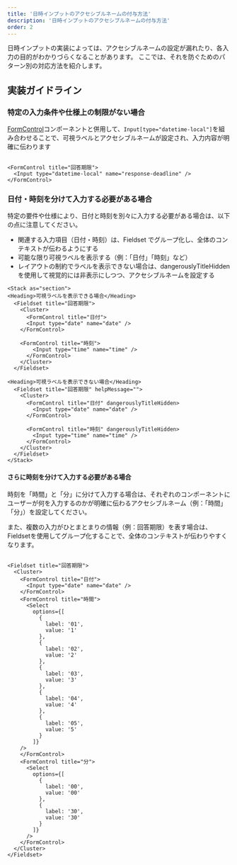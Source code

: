 ```yaml
---
title: '日時インプットのアクセシブルネームの付与方法'
description: '日時インプットのアクセシブルネームの付与方法'
order: 2
---
```


日時インプットの実装によっては、アクセシブルネームの設定が漏れたり、各入力の目的がわかりづらくなることがあります。
ここでは、それを防ぐためのパターン別の対応方法を紹介します。

## 実装ガイドライン

### 特定の入力条件や仕様上の制限がない場合

[FormControl](/products/components/form-control/)コンポーネントと併用して、`Input[type="datetime-local"]`を組み合わせることで、可視ラベルとアクセシブルネームが設定され、入力内容が明確に伝わります

```tsx editable

<FormControl title="回答期限">
  <Input type="datetime-local" name="response-deadline" />
</FormControl>

```

### 日付・時刻を分けて入力する必要がある場合

特定の要件や仕様により、日付と時刻を別々に入力する必要がある場合は、以下の点に注意してください。
- 関連する入力項目（日付・時刻）は、Fieldset でグループ化し、全体のコンテキストが伝わるようにする
- 可能な限り可視ラベルを表示する（例：「日付」「時刻」など）
- レイアウトの制約でラベルを表示できない場合は、dangerouslyTitleHiddenを使用して視覚的には非表示にしつつ、アクセシブルネームを設定する

```tsx editable
<Stack as="section">
<Heading>可視ラベルを表示できる場合</Heading>
  <Fieldset title="回答期限">
    <Cluster>
      <FormControl title="日付">
      <Input type="date" name="date" />
    </FormControl>

    <FormControl title="時刻">
        <Input type="time" name="time" />
      </FormControl>
    </Cluster>
  </Fieldset>

<Heading>可視ラベルを表示できない場合</Heading>
  <Fieldset title="回答期限" helpMessage="">
    <Cluster>
      <FormControl title="日付" dangerouslyTitleHidden>
        <Input type="date" name="date" />
      </FormControl>

      <FormControl title="時刻" dangerouslyTitleHidden>
        <Input type="time" name="time" />
      </FormControl>
    </Cluster>
  </Fieldset>
</Stack>
```

#### さらに時刻を分けて入力する必要がある場合

時刻を「時間」と「分」に分けて入力する場合は、それぞれのコンポーネントにユーザーが何を入力するのかが明確に伝わるアクセシブルネーム（例：「時間」「分」）を設定してください。

また、複数の入力がひとまとまりの情報（例：回答期限）を表す場合は、Fieldsetを使用してグループ化することで、全体のコンテキストが伝わりやすくなります。

```tsx editable

<Fieldset title="回答期限">
  <Cluster>
    <FormControl title="日付">
      <Input type="date" name="date" />
    </FormControl>
    <FormControl title="時間">
      <Select
        options={[
          {
            label: '01',
            value: '1'
          },
          {
            label: '02',
            value: '2'
          },
          {
            label: '03',
            value: '3'
          },
          {
            label: '04',
            value: '4'
          },
          {
            label: '05',
            value: '5'
          }
        ]}
    />
    </FormControl>
    <FormControl title="分">
      <Select
        options={[
          {
            label: '00',
            value: '00'
          },
          {
            label: '30',
            value: '30'
          }
        ]}
      />
    </FormControl>
  </Cluster>
</Fieldset>

```
